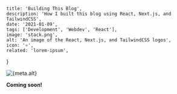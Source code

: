 
    title: 'Building This Blog',
    description: 'How I built this blog using React, Next.js, and TailwindCSS',
    date: '2021-01-09',
    tags: ['Development', 'Webdev', 'React'],
    image: 'stack.png',
    alt: 'An image of the React, Next.js, and TailwindCSS logos',
    icon: '⚛️',
    related: 'lorem-ipsum',
}


<Image
    width={1024}
    height={1024}
    src={banner}
    alt={meta.alt}
    placeholder="blur"
    priority
/>

**Coming soon!**
